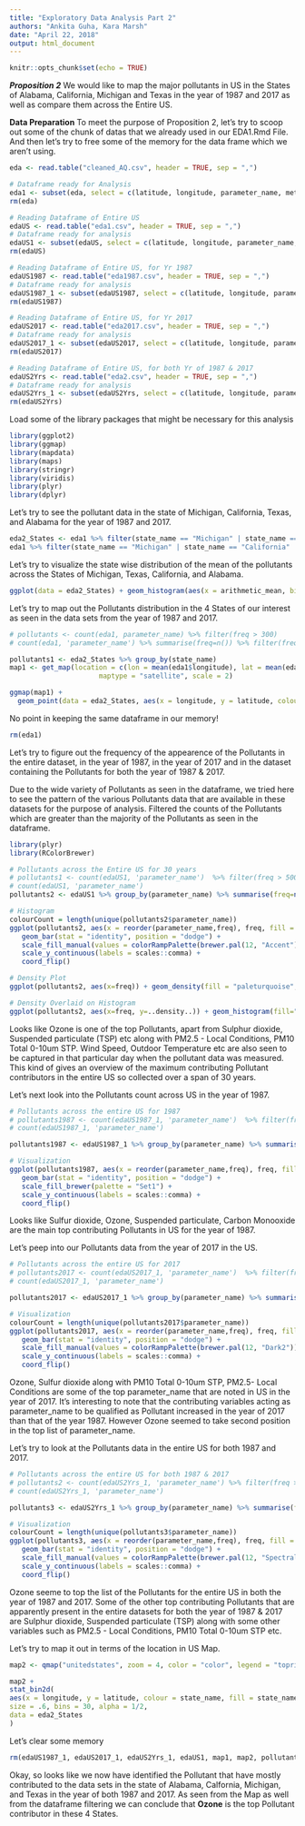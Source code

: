 ```yaml
---
title: "Exploratory Data Analysis Part 2"
authors: "Ankita Guha, Kara Marsh"
date: "April 22, 2018"
output: html_document
---
```


```r
knitr::opts_chunk$set(echo = TRUE)
```

***Proposition 2***
We would like to map the major pollutants in US in the States of Alabama, California, Michigan and Texas in the year of 1987 and 2017 as well as compare them across the Entire US. 


**Data Preparation**
To meet the purpose of Proposition 2, let's try to scoop out some of the chunk of datas that we already used in our EDA1.Rmd File. And then let's try to free some of the memory for the data frame which we aren't using. 

```r
eda <- read.table("cleaned_AQ.csv", header = TRUE, sep = ",")

# Dataframe ready for Analysis
eda1 <- subset(eda, select = c(latitude, longitude, parameter_name, method_name, year, arithmetic_mean, arithmetic_standard_dev, state_name))
rm(eda)

# Reading Dataframe of Entire US
edaUS <- read.table("eda1.csv", header = TRUE, sep = ",")
# Dataframe ready for analysis
edaUS1 <- subset(edaUS, select = c(latitude, longitude, parameter_name, method_name, year, arithmetic_mean, arithmetic_standard_dev, state_name))
rm(edaUS)

# Reading Dataframe of Entire US, for Yr 1987
edaUS1987 <- read.table("eda1987.csv", header = TRUE, sep = ",")
# Dataframe ready for analysis
edaUS1987_1 <- subset(edaUS1987, select = c(latitude, longitude, parameter_name, method_name, year, arithmetic_mean, arithmetic_standard_dev, state_name))
rm(edaUS1987)

# Reading Dataframe of Entire US, for Yr 2017
edaUS2017 <- read.table("eda2017.csv", header = TRUE, sep = ",")
# Dataframe ready for analysis
edaUS2017_1 <- subset(edaUS2017, select = c(latitude, longitude, parameter_name, method_name, year, arithmetic_mean, arithmetic_standard_dev, state_name))
rm(edaUS2017)

# Reading Dataframe of Entire US, for both Yr of 1987 & 2017
edaUS2Yrs <- read.table("eda2.csv", header = TRUE, sep = ",")
# Dataframe ready for analysis
edaUS2Yrs_1 <- subset(edaUS2Yrs, select = c(latitude, longitude, parameter_name, method_name, year, arithmetic_mean, arithmetic_standard_dev, state_name))
rm(edaUS2Yrs)

```


Load some of the library packages that might be necessary for this analysis
```r
library(ggplot2)
library(ggmap)
library(mapdata)
library(maps)
library(stringr)
library(viridis)
library(plyr)
library(dplyr)
```

Let's try to see the pollutant data in the state of Michigan, California, Texas, and Alabama for the year of 1987 and 2017. 

```r
eda2_States <- eda1 %>% filter(state_name == "Michigan" | state_name == "California" | state_name == "Texas" | state_name == "Alabama") %>% arrange(desc(arithmetic_mean)) 
eda1 %>% filter(state_name == "Michigan" | state_name == "California" | state_name == "Texas" | state_name == "Alabama") %>% arrange(desc(arithmetic_mean)) 
```

Let's try to visualize the state wise distribution of the mean of the pollutants across the States of Michigan, Texas, California, and Alabama. 

```r
ggplot(data = eda2_States) + geom_histogram(aes(x = arithmetic_mean, binwidth = 30000, fill = state_name)) + scale_x_log10()
```

Let's try to map out the Pollutants distribution in the 4 States of our interest as seen in the data sets from the year of 1987 and 2017.
```r
# pollutants <- count(eda1, parameter_name) %>% filter(freq > 300) 
# count(eda1, 'parameter_name') %>% summarise(freq=n()) %>% filter(freq > 10000) 

pollutants1 <- eda2_States %>% group_by(state_name) 
map1 <- get_map(location = c(lon = mean(eda1$longitude), lat = mean(eda1$latitude)), zoom = 4,
                      maptype = "satellite", scale = 2)

ggmap(map1) +
  geom_point(data = eda2_States, aes(x = longitude, y = latitude, colour = state_name, alpha = 0.7), size = 5, shape = 21) + guides(fill=FALSE, alpha=FALSE, size=TRUE)

```

No point in keeping the same dataframe in our memory!
```r
rm(eda1)
```


Let's try to figure out the frequency of the appearence of the Pollutants in the entire dataset, in the year of 1987, in the year of 2017 and in the dataset containing the Pollutants for both the year of 1987 & 2017. 

Due to the wide variety of Pollutants as seen in the dataframe, we tried here to see the pattern of the various Pollutants data that are available in these datasets for the purpose of analysis. Filtered the counts of the Pollutants which are greater than the majority of the Pollutants as seen in the dataframe. 

```r
library(plyr)
library(RColorBrewer)

# Pollutants across the Entire US for 30 years
# pollutants1 <- count(edaUS1, 'parameter_name')  %>% filter(freq > 5000)
# count(edaUS1, 'parameter_name')
pollutants2 <- edaUS1 %>% group_by(parameter_name) %>% summarise(freq=n()) %>% filter(freq > 5000)

# Histogram
colourCount = length(unique(pollutants2$parameter_name))
ggplot(pollutants2, aes(x = reorder(parameter_name,freq), freq, fill = parameter_name)) +
   geom_bar(stat = "identity", position = "dodge") +
   scale_fill_manual(values = colorRampPalette(brewer.pal(12, "Accent"))(colourCount)) +
   scale_y_continuous(labels = scales::comma) + 
   coord_flip()

# Density Plot
ggplot(pollutants2, aes(x=freq)) + geom_density(fill = "paleturquoise", alpha = 0.90) + scale_x_log10()

# Density Overlaid on Histogram
ggplot(pollutants2, aes(x=freq, y=..density..)) + geom_histogram(fill="turquoise", color="grey60", size=.2) + geom_density() + scale_x_log10()
```

Looks like Ozone is one of the top Pollutants, apart from Sulphur dioxide, Suspended particulate (TSP) etc along with PM2.5 - Local Conditions, PM10 Total 0-10um STP. Wind Speed, Outdoor Temperature etc are also seen to be captured in that particular day when the pollutant data was measured. This kind of gives an overview of the maximum contributing Pollutant contributors in the entire US so collected over a span of 30 years. 

Let's next look into the Pollutants count across US in the year of 1987.  
```r
# Pollutants across the entire US for 1987
# pollutants1987 <- count(edaUS1987_1, 'parameter_name')  %>% filter(freq > 100)
# count(edaUS1987_1, 'parameter_name')

pollutants1987 <- edaUS1987_1 %>% group_by(parameter_name) %>% summarise(freq=n()) %>% filter(freq > 100)

# Visualization
ggplot(pollutants1987, aes(x = reorder(parameter_name,freq), freq, fill = parameter_name)) +
   geom_bar(stat = "identity", position = "dodge") +
   scale_fill_brewer(palette = "Set1") + 
   scale_y_continuous(labels = scales::comma) + 
   coord_flip()
```

Looks like Sulfur dioxide, Ozone, Suspended particulate, Carbon Monooxide are the main top contributing Pollutants in US for the year of 1987.

Let's peep into our Pollutants data from the year of 2017 in the US. 
```r
# Pollutants across the entire US for 2017
# pollutants2017 <- count(edaUS2017_1, 'parameter_name')  %>% filter(freq > 200)
# count(edaUS2017_1, 'parameter_name')

pollutants2017 <- edaUS2017_1 %>% group_by(parameter_name) %>% summarise(freq=n()) %>% filter(freq > 100)

# Visualization
colourCount = length(unique(pollutants2017$parameter_name))
ggplot(pollutants2017, aes(x = reorder(parameter_name,freq), freq, fill = parameter_name)) +
   geom_bar(stat = "identity", position = "dodge") +
   scale_fill_manual(values = colorRampPalette(brewer.pal(12, "Dark2"))(colourCount)) +
   scale_y_continuous(labels = scales::comma) + 
   coord_flip()
```
Ozone, Sulfur dioxide along with PM10 Total 0-10um STP, PM2.5- Local Conditions are some of the top parameter_name that are noted in US in the year of 2017.  It's interesting to note that the contributing variables acting as parameter_name to be qualified as Pollutant increased in the year of 2017 than that of the year 1987. However Ozone seemed to take second position in the top list of parameter_name.


Let's try to look at the Pollutants data in the entire US for both 1987 and 2017.
```r
# Pollutants across the entire US for both 1987 & 2017
# pollutants2 <- count(edaUS2Yrs_1, 'parameter_name') %>% filter(freq > 400)
# count(edaUS2Yrs_1, 'parameter_name')

pollutants3 <- edaUS2Yrs_1 %>% group_by(parameter_name) %>% summarise(freq=n()) %>% filter(freq > 200)

# Visualization
colourCount = length(unique(pollutants3$parameter_name))
ggplot(pollutants3, aes(x = reorder(parameter_name,freq), freq, fill = parameter_name)) +
   geom_bar(stat = "identity", position = "dodge") +
   scale_fill_manual(values = colorRampPalette(brewer.pal(12, "Spectral"))(colourCount)) +
   scale_y_continuous(labels = scales::comma) + 
   coord_flip()
```
Ozone seeme to top the list of the Pollutants for the entire US in both the year of 1987 and 2017.
Some of the other top contributing Pollutants that are apparently present in the entire datasets for both the year of 1987 & 2017 are Sulphur dioxide, Suspended particulate (TSP) along with some other variables such as PM2.5 - Local Conditions, PM10 Total 0-10um STP etc. 


Let's try to map it out in terms of the location in US Map. 
```r
map2 <- qmap("unitedstates", zoom = 4, color = "color", legend = "topright")

map2 +
stat_bin2d(
aes(x = longitude, y = latitude, colour = state_name, fill = state_name),
size = .6, bins = 30, alpha = 1/2,
data = eda2_States
)
```

Let's clear some memory 

```r
rm(edaUS1987_1, edaUS2017_1, edaUS2Yrs_1, edaUS1, map1, map2, pollutants1)
```


Okay, so looks like we now have identified the Pollutant that have mostly contributed to the data sets in the state of Alabama, Calfornia, Michigan, and Texas in the year of both 1987 and 2017. As seen from the Map as well from the dataframe filtering we can conclude that **Ozone** is the top Pollutant contributor in these 4 States. 


